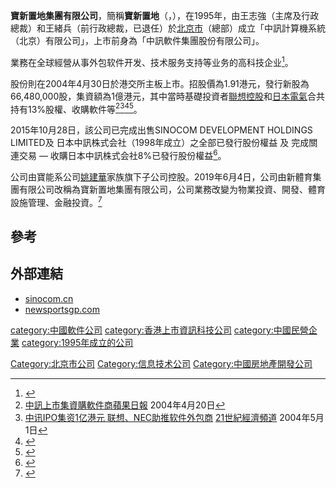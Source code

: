 '''寶新置地集團有限公司'''，簡稱'''寶新置地'''（'''{{lang-en|Glory Sun Land Group Limited}}'''，{{hkex|0299}}），在1995年，由王志強（主席及行政總裁）和王緒兵（前行政總裁，已退任）於[[北京市|北京市]]（總部）成立「中訊計算機系統（北京）有限公司」，上市前身為「中訊軟件集團股份有限公司」。

業務在全球經營从事外包软件开发、技术服务支持等业务的高科技企业<ref>{{Cite web |url=http://www.sinocom.cn/aboutus.asp?Classid=12&ClassName=%E4%BC%81%E4%B8%9A%E4%BB%8B%E7%BB%8D |title=中訊計算機系統（北京）有限公司簡介 |accessdate=2015-10-28 |archive-date=2016-03-04 |archive-url=https://web.archive.org/web/20160304121423/http://www.sinocom.cn/aboutus.asp?Classid=12&ClassName=%E4%BC%81%E4%B8%9A%E4%BB%8B%E7%BB%8D |dead-url=yes }}</ref>。

股份則在2004年4月30日於港交所主板上市。招股價為1.91港元，發行新股為66,480,000股，集資額為1億港元，其中當時基礎投資者[[聯想控股|聯想控股]]和[[日本電氣|日本電氣]]合共持有13%股權、收購軟件等<ref>[http://hk.apple.nextmedia.com/financeestate/art/20040420/3993437 中訊上市集資購軟件商][[蘋果日報|蘋果日報]] 2004年4月20日</ref><ref>[http://tech.sina.com.cn/it/2004-05-01/0929357483.shtml 中讯IPO集资1亿港元 联想、NEC助推软件外包商] {{Wayback|url=http://tech.sina.com.cn/it/2004-05-01/0929357483.shtml |date=20160304215043 }}[[21世紀經濟頻道|21世紀經濟頻道]] 2004年5月1日</ref><ref>{{Cite web |url=http://www.hkexnews.hk/listedco/listconews/SEHK/2004/0420/LTN20040420083_C.htm |title=新體育集團有限公司（前身「中訊軟件集團股份有限公司」）招股資料 |accessdate=2015-10-28 |archive-date=2016-03-05 |archive-url=https://web.archive.org/web/20160305012501/http://www.hkexnews.hk/listedco/listconews/SEHK/2004/0420/LTN20040420083_C.htm |dead-url=no }}</ref><ref>{{Cite web |url=http://www.hkexnews.hk/listedco/listconews/SEHK/2004/0420/LTN20040420053_C.pdf |title=新體育集團有限公司（前身「中訊軟件集團股份有限公司」）招股通告 |accessdate=2015-10-28 |archive-date=2016-03-05 |archive-url=https://web.archive.org/web/20160305015346/http://www.hkexnews.hk/listedco/listconews/SEHK/2004/0420/LTN20040420053_C.pdf |dead-url=no }}</ref>。

2015年10月28日，該公司已完成出售SINOCOM DEVELOPMENT HOLDINGS LIMITED及 日本中訊株式会社（1998年成立）之全部已發行股份權益 及 完成關連交易 — 收購日本中訊株式会社8%已發行股份權益<ref>{{Cite web |url=http://www.hkexnews.hk/listedco/listconews/SEHK/2015/1028/LTN20151028745_C.pdf |title=完成主要交易 — 出售SINOCOM DEVELOPMENT HOLDINGS LIMITED及 日本中訊株式会社之全部已發行股份權益 及 完成關連交易 — 收購日本中訊株式会社8%已發行股份權益通告 |accessdate=2015-10-28 |archive-date=2016-03-05 |archive-url=https://web.archive.org/web/20160305012234/http://www.hkexnews.hk/listedco/listconews/SEHK/2015/1028/LTN20151028745_C.pdf |dead-url=no }}</ref>。

公司由寶能系公司[[姚建華|姚建華]]家族旗下子公司控股。2019年6月4日，公司由新體育集團有限公司改稱為寶新置地集團有限公司，公司業務改變为物業投資、開發、體育設施管理、金融投資。<ref>{{cite news |title=宝能系港股平台宝新置地：已转型地产公司 |url=https://finance.sina.com.cn/roll/2019-08-26/doc-ihytcern3727342.shtml |work=[[澎湃新闻|澎湃新闻]] |date=2019-08-26 |accessdate=2021-08-14 |archive-date=2021-08-14 |archive-url=https://web.archive.org/web/20210814172040/https://finance.sina.com.cn/roll/2019-08-26/doc-ihytcern3727342.shtml |dead-url=no }}</ref>

==參考==
{{reflist}}


==外部連結==
*[http://www.sinocom.cn sinocom.cn]{{Wayback|url=http://www.sinocom.cn/ |date=20151116010237 }}
*[http://www.newsportsgp.com newsportsgp.com]{{Wayback|url=http://www.newsportsgp.com/ |date=20200227181207 }}

[[category:中國軟件公司|category:中國軟件公司]]
[[category:香港上市資訊科技公司|category:香港上市資訊科技公司]]
[[Category:北京市公司|Category:北京市公司]]
[[category:中國民營企業|category:中國民營企業]]
[[category:1995年成立的公司|category:1995年成立的公司]]
[[Category:信息技术公司|Category:信息技术公司]]
[[Category:中國房地產開發公司|Category:中國房地產開發公司]]